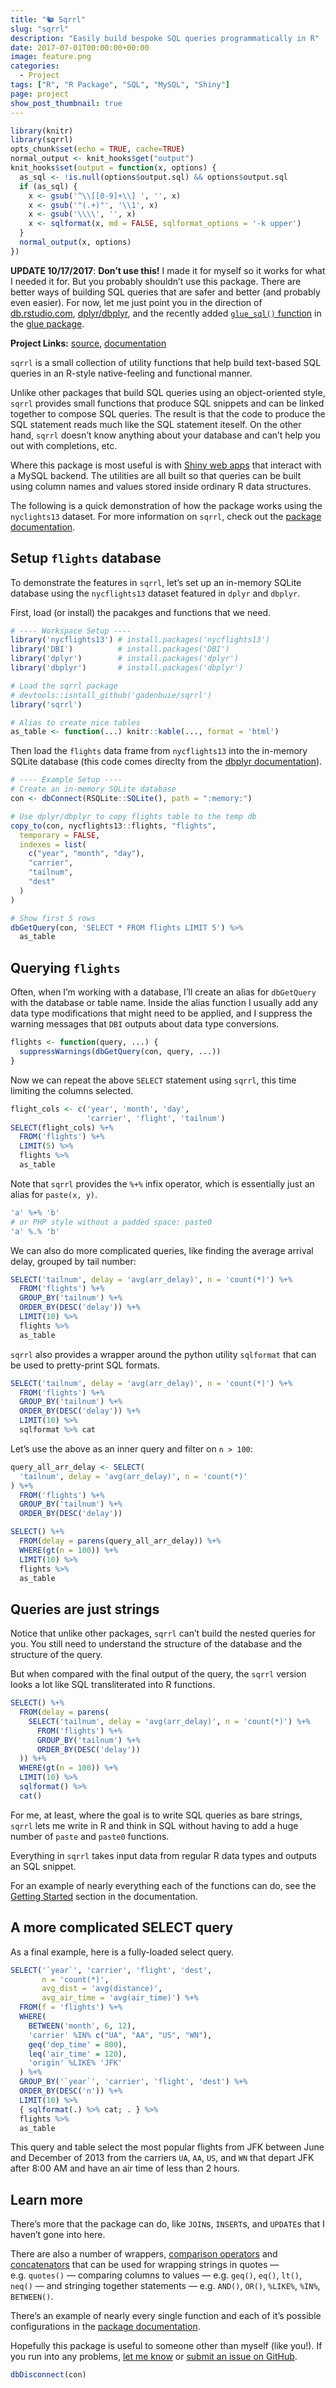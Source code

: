 ```yaml
---
title: "🐿️ Sqrrl"
slug: "sqrrl"
description: "Easily build bespoke SQL queries programmatically in R"
date: 2017-07-01T00:00:00+00:00
image: feature.png
categories:
  - Project
tags: ["R", "R Package", "SQL", "MySQL", "Shiny"]
page: project
show_post_thumbnail: true
---
```



```r
library(knitr)
library(sqrrl)
opts_chunk$set(echo = TRUE, cache=TRUE)
normal_output <- knit_hooks$get("output")
knit_hooks$set(output = function(x, options) {
  as_sql <- !is.null(options$output.sql) && options$output.sql
  if (as_sql) {
    x <- gsub('^\\[[0-9]+\\] ', '', x)
    x <- gsub('"(.+)"', '\\1', x)
    x <- gsub('\\\\', '', x)
    x <- sqlformat(x, md = FALSE, sqlformat_options = '-k upper')
  }
  normal_output(x, options)
})
```

**UPDATE 10/17/2017**: **Don't use this!** I made it for myself so it works for what I needed it for.
But you probably shouldn't use this package.
There are better ways of building SQL queries that are safer and better (and probably even easier).
For now, let me just point you in the direction of [db.rstudio.com](http://db.rstudio.com/), [dplyr/dbplyr](http://db.rstudio.com/dplyr#generating-queries), and the recently added [`glue_sql()` function](http://glue.tidyverse.org/reference/glue_sql.html) in the [glue package](http://glue.tidyverse.org).

**Project Links:** [source][sqrrl-src], [documentation][sqrrl-docs]

`sqrrl` is a small collection of utility functions that help build text-based SQL queries in an R-style native-feeling and functional manner.

Unlike other packages that build SQL queries using an object-oriented style, `sqrrl` provides small functions that produce SQL snippets and can be linked together to compose SQL queries.
The result is that the code to produce the SQL statement reads much like the SQL statement iteself.
On the other hand, `sqrrl` doesn't know anything about your database and can't help you out with completions, etc.

Where this package is most useful is with [Shiny web apps][shiny] that interact with a MySQL backend.
The utilities are all built so that queries can be built using column names and values stored inside ordinary R data structures.

The following is a quick demonstration of how the package works using the `nyclights13` dataset.
For more information on `sqrrl`, check out the [package documentation][sqrrl-docs].

## Setup `flights` database

To demonstrate the features in `sqrrl`, let's set up an in-memory SQLite database using the `nycflights13` dataset featured in `dplyr` and `dbplyr`.

First, load (or install) the pacakges and functions that we need.

```r
# ---- Workspace Setup ----
library('nycflights13') # install.packages('nycflights13')
library('DBI')          # install.packages('DBI')
library('dplyr')        # install.packages('dplyr')
library('dbplyr')       # install.packages('dbplyr')

# Load the sqrrl package
# devtools::isntall_github('gadenbuie/sqrrl')
library('sqrrl')

# Alias to create nice tables
as_table <- function(...) knitr::kable(..., format = 'html')
```

Then load the `flights` data frame from  `nycflights13` into the in-memory SQLite database (this code comes direclty from the [dbplyr documentation](http://dbplyr.tidyverse.org/articles/dbplyr.html#connecting-to-the-database)).

```r
# ---- Example Setup ----
# Create an in-memory SQLite database
con <- dbConnect(RSQLite::SQLite(), path = ":memory:")

# Use dplyr/dbplyr to copy flights table to the temp db
copy_to(con, nycflights13::flights, "flights",
  temporary = FALSE,
  indexes = list(
    c("year", "month", "day"),
    "carrier",
    "tailnum",
    "dest"
  )
)

# Show first 5 rows
dbGetQuery(con, 'SELECT * FROM flights LIMIT 5') %>%
  as_table
```

## Querying `flights`

Often, when I'm working with a database, I'll create an alias for `dbGetQuery` with the database or table name.
Inside the alias function I usually add any data type modifications that might need to be applied, and I suppress the warning messages that `DBI` outputs about data type conversions.

```r
flights <- function(query, ...) {
  suppressWarnings(dbGetQuery(con, query, ...))
}
```

Now we can repeat the above `SELECT` statement using `sqrrl`, this time limiting the columns selected.

```r
flight_cols <- c('year', 'month', 'day',
                 'carrier', 'flight', 'tailnum')
SELECT(flight_cols) %+%
  FROM('flights') %+%
  LIMIT(5) %>%
  flights %>%
  as_table
```

Note that `sqrrl` provides the `%+%` infix operator, which is essentially just an alias for `paste(x, y)`.

```r
'a' %+% 'b'
# or PHP style without a padded space: paste0
'a' %.% 'b'
```

We can also do more complicated queries, like finding the average arrival delay, grouped by tail number:

```r
SELECT('tailnum', delay = 'avg(arr_delay)', n = 'count(*)') %+%
  FROM('flights') %+%
  GROUP_BY('tailnum') %+%
  ORDER_BY(DESC('delay')) %+%
  LIMIT(10) %>%
  flights %>%
  as_table
```

`sqrrl` also provides a wrapper around the python utility `sqlformat` that can be used to pretty-print SQL formats.

```r
SELECT('tailnum', delay = 'avg(arr_delay)', n = 'count(*)') %+%
  FROM('flights') %+%
  GROUP_BY('tailnum') %+%
  ORDER_BY(DESC('delay')) %+%
  LIMIT(10) %>%
  sqlformat %>% cat
```

Let's use the above as an inner query and filter on `n > 100`:

```r
query_all_arr_delay <- SELECT(
  'tailnum', delay = 'avg(arr_delay)', n = 'count(*)'
) %+%
  FROM('flights') %+%
  GROUP_BY('tailnum') %+%
  ORDER_BY(DESC('delay'))

SELECT() %+%
  FROM(delay = parens(query_all_arr_delay)) %+%
  WHERE(gt(n = 100)) %+%
  LIMIT(10) %>%
  flights %>%
  as_table
```

## Queries are just strings

Notice that unlike other packages, `sqrrl` can't build the nested queries for you.
You still need to understand the structure of the database and the structure of the query.

But when compared with the final output of the query, the `sqrrl` version looks a lot like SQL transliterated into R functions.

```r
SELECT() %+%
  FROM(delay = parens(
    SELECT('tailnum', delay = 'avg(arr_delay)', n = 'count(*)') %+%
      FROM('flights') %+%
      GROUP_BY('tailnum') %+%
      ORDER_BY(DESC('delay'))
  )) %+%
  WHERE(gt(n = 100)) %+%
  LIMIT(10) %>%
  sqlformat() %>%
  cat()
```

For me, at least, where the goal is to write SQL queries as bare strings, `sqrrl` lets me write in R and think in SQL without having to add a huge number of `paste` and `paste0` functions.

Everything in `sqrrl` takes input data from regular R data types and outputs an SQL snippet.

For an example of nearly everything each of the functions can do, see the [Getting Started][sqrrl-start] section in the documentation.

## A more complicated SELECT query

As a final example, here is a fully-loaded select query.

```r
SELECT('`year`', 'carrier', 'flight', 'dest',
       n = 'count(*)',
       avg_dist = 'avg(distance)',
       avg_air_time = 'avg(air_time)') %+%
  FROM(f = 'flights') %+%
  WHERE(
    BETWEEN('month', 6, 12),
    'carrier' %IN% c("UA", "AA", "US", "WN"),
    geq('dep_time' = 800),
    leq('air_time' = 120),
    'origin' %LIKE% 'JFK'
  ) %+%
  GROUP_BY('`year`', 'carrier', 'flight', 'dest') %+%
  ORDER_BY(DESC('n')) %+%
  LIMIT(10) %>%
  { sqlformat(.) %>% cat; . } %>%
  flights %>%
  as_table
```

This query and table select the most popular flights from JFK between June and December of 2013 from the carriers `UA`, `AA`, `US`, and `WN` that depart JFK after 8:00 AM and have an air time of less than 2 hours.

## Learn more

There's more that the package can do, like `JOIN`s, `INSERT`s, and `UPDATE`s that I haven't gone into here.

There are also a number of wrappers, [comparison operators](https://gadenbuie.github.io/sqrrl/reference/comparison.html) and [concatenators](https://gadenbuie.github.io/sqrrl/reference/general.html) that can be used for wrapping strings in quotes --- e.g. `quotes()` --- comparing columns to values --- e.g. `geq()`, `eq()`, `lt()`, `neq()` --- and stringing together statements --- e.g. `AND()`, `OR()`, `%LIKE%`, `%IN%`, `BETWEEN()`.

There's an example of nearly every single function and each of it's possible configurations in the [package documentation][sqrrl-docs].

Hopefully this package is useful to someone other than myself (like you!).
If you run into any problems, [let me know](http://twitter.com/grrrck) or [submit an issue on GitHub](https://github.com/gadenbuie/sqrrl/issues).

```r
dbDisconnect(con)
```

[sqrrl-src]: https://github.com/gadenbuie/sqrrl/
[sqrrl-docs]: https://gadenbuie.github.io/sqrrl/
[sqrrl-start]: https://gadenbuie.github.io/sqrrl/articles/sqrrl.html
[shiny]: https://shiny.rstudio.com